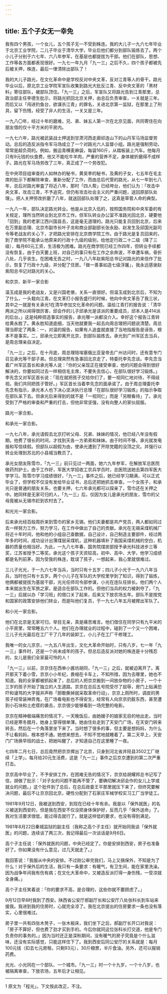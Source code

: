 ```yaml
---
---
---
```

title: 五个子女无一幸免
---




我有四个男孩，一个女儿，五个孩子无一不受到株连。我的大儿子一九六七年毕业于北京工业学院，二儿子毕业于清华大学，毕业后他们都分到部队锻炼去了。两个小儿子分别于六七年、六八年参军，在基层也都提拔为干部。他们在部队，思想、工作等各方面都表现很好。一九七一年九月「九一三」之后不久，四个孩子都被先后被关押，株连，最后一律清除出部队了！

我的大儿子路光，在文化革命中是学校反对中央文革，反对江青等人的骨干。路光毕业以后，原北京工业学院军宣队收集到路光大批反江青、反中央文革的「黑材料」寄往部队，被部队顶住。「九一三」之后，军宣队又将路光告到江青那里，总政治部主任李德生批示，将路光抓回北京关押，由总后负责审查，一关就是三年。而后又以「闯进钓鱼台，欲谋杀江青」的罪名，关进北京第一监狱，在那里上了刑具，留下伤残，经受了非人的生活，一关又是三年。



一九八〇年，经过十年的磨难，兄、弟、妹五人第一次在北京见面，共同寄住在向朋友借的仅十平方米的平房内。

一九七六年，路光被武装战士押送到甘肃河西走廊祁连山下的山丹军马场监督劳动。总后的造反派指令军马场成立了一个对路光六人监督小组。路光是强制劳动，常常是超负荷的。例如，搬运青稞麦麻袋，每袋160斤，从踏板装上汽车。他每月只有9元钱的伙食费，他又不能吃牛羊肉，严重的营养不足，身体被折磨得不成样子。路光在军马场劳改了三年，真正成了一个劳改犯。

在中央项目组审查的人如林办的秘书，黄吴李的秘书，及黄的子女，七五年在毛主席的批示下都解除审查，重新分配了工作，而由总后代管的路光，从七一年到七八年，总后对路光审査了将近八年，那时「四人帮」已经垮台，他们认为：「攻击中央文革，攻击江青，不予追究，但仍有攻击社会主义的严重问题，送回原部队处理」。把人关押劳改折磨了八年，就送回部队处理了之，这真是草菅人命的典型。

一九八一年，部队决定路光转业。他是从北京入伍的，按照国务院和中央军委的有关规定，理所当然转业到北京市工作。但军队转业办公室不准路光回北京，硬要他「回到」我的老家江西兴国县去，这是毫无道理的。路光只能复员回到北京，后来在万里副总理、北京市副市长叶子龙和商业部副部长张永励、赵发生及邱国光副司令等老战友的关心下，才把路光安排在北京商学院工作。由于路光是复员回来的，到了商学院不能承认他原来的行政十九级的级别，给他定行政二十二级（降了三级），每月60元工资，生活极为困难。路光在商学院已经工作四年，但转业手续都没有恢复。由于白天要上班，对自己的事只有在工作之余奔波，不幸遭车祸，骨折八处，几乎丧生。在困难无告之时，一九八八年赵紫阳总书记对路光的来信作了批示，恢复了行政十九级，并分配了住房。「做一善事如造七级浮屠」，我永远感谢赵紫阳总书记对路光的关心。



和京京、新平一家合影

温玉成是我的老战友，又是兴国老俵，关系一直很好。但温玉成到北京后，不知为了什么，一头栽向江青。在文革打小报告盛行的时候，他向中央文革告了我三状，其中之一就是有关承光1在清华参加文化革命的问题。温给江青打的报告说：「清华两派之所以闹得很厉害，邱会作的儿子邱承光是该派的重要成员，邱本人是414派的后台。」这是纯粹捏造事实的报告，承光哪一派都没介入。幸好这个报告江青转给黄永胜了。黄永胜知道底细，当天他就要我一起去向周总理把问题说清楚。周总理当即定了两条：一，对温的报告，如果有人追査就直接了当地指报告是诬告，根本不是事实。二，邱承光立即离开北京，到部队锻炼去。承光到广州军区去当兵，是周总理亲自决定。

「九一三」之后，在十月底，周总理陪埃塞俄比亚皇帝去广州访问时，还有意专门召见承光等干部子弟。但总理突然有急事回北京走了，特委托李先念谈。李先念当着广州军区首长和承光等人说：「你的父亲现正在接受审查，他的问题会得到很好解决的，你要如同过去一样相信毛主席，不要失去信心，在部队很好学习锻炼。」李先念又对军区首长说：「现在就把孩子交给你们了，要一视同仁地对待，不得歧视。我们共同把孩子管好。」军区首长当着李先念的面承诺了。由于周总理委托李先念有指示，承光本人也下决心坚决执行总理「在部队很好学习锻炼」的指示争取在部队呆下去。但承光后来得到的就不是「一视同仁」而是「另眼看待」了。承光受到了严格的审查和严重的打击，但他非常坚强，没有向整人的家伙屈服。



路光一家合影。



和承光一家合影。

一九七八年，承光请假去北京打听父母、兄弟、妹妹的情况，他已经八年没有假期。他费了很长的时间，才找到天各一方弟弟和妹妹。由于时间不够，承光就发电报和写信续假。但部队以超假为由，使承光遭到了开除党籍的没顶之灾。并强行以转业处理到苏北的小县城当教员了。

承光女朋友陈雪巾，「九一三」前只见过一两面，她六九年参军，在解放军总医院做药剂护士。由于工作好，军医大学招收工农兵学员时，总医院送她去第四军医大学学习。陈雪巾学习成绩很好，「九一三」事件之后，她已经学习期满，可以正式毕业了，但学校不仅没有发给毕业证书，总后还把她抓去审查。一个女孩子，和承光只是普通的朋友关系，也要关押，七六年承光都可以探亲了，雪巾还在关押之中。她同样是无家可归的人，「九一三」后，仅因为女儿是承光的朋友，雪巾的父母竟被从无锡市赶到农村去了。



和光光一家合影。

后来承光经百般周折来到雪巾的家乡无锡。他们夫妻都是共产党员，两人都如同过去一样努力工作，努力学习，在工作中做出了自己的贡献。承光在无锡采煤机械厂将近十年时间，他和他的小组自己查数据，自己设计，自己制造主要部件，经过两年多的时间，成功设计出薄煤层采煤机，这种机器填补了我国采煤机械的空白，机器的质量也相当好。为此，一九八七年春，国务院煤炭部授予承光科技进步三等奖，江苏省授予二等奖。承光这个孩子天资较高，初中、高中、大学，他学习成绩都是名列前茅。因为受我的株连，耽误了孩子，一想起来，我心里就很难过。

三儿子光光，于一九六七年当兵，当时只有十五岁；四儿子小光于一九六八年当兵，当时也只有十五岁。两个小儿子在军队的大学校里学到了知识，得到了锻炼，他俩都被提拔为基层干部，光光任师司令部参谋，小光在连队任排长。他们两个人本来就出生在军旅之家，是适合在部队工作的。但他们当兵的权力被剥夺了，「九一三」后就以办「学习班」的借口关了起来，后来又下放农场五年。部队不是按党和国家的政策安排他们转业，而是叫他们复员，于一九七八年五月被撵出军队了。



和小光一家合影。

他们在北京是无家可归，举目无亲，真是痛苦难言。他们借住在同学只有九平米的小平房里，常常睡五六个人。他们在办理就业的过程中，碰到了一个又一个困难，三儿子光光最后在工厂干了几年的装卸工，小儿子在工厂干修理工。

我唯一的女儿京京，一九五八年出生，文化大革命开始时，只有八岁，七一年「九一三」事件时，还是一个尚未成年的孩子。但总后造反派对她的株连是十分残忍的，女儿是我们全家最可怜的人！

「九一三」以前，京京住在西单小酱坊胡同，「九一三」之后，就被迫离开了。离开那天下着小雪，京京小小年纪，畏缩在卡车上，不知所措，因为去哪里，她也不知道。我的全家都被抓起来了，总后的人把京京搬到一间放杂物的小房子，一个十三岁的孩子开始了独立的人生道路。京京在总后五号院受尽了屈辱，房门上贴满恐吓和谩骂的大字报并声称「胆敢撕掉就采取革命行动」，京京上厕所时，调皮的男孩子经常装神弄鬼，在广场看电影也不得安生，经常有人向京京扔脏东西，甚至遭到小石块和土疙瘩的袭击，京京很少能够看到一场完整的电影。

京京在精神极端痛苦的情况下，一天晚饭后，由她嫂子的娘家无目的地出走。当时已经是寒冬腊月，她身上穿得很单薄。她由住处走到了天安门广场，在天安门转来转去，然后在一个角落里坐下来了。当时想了很多的事，但主要是想妈妈，为什么不让看妈妈，根本想不通。她想来想去，不知不觉地就睡着了。第二天早上，天安门广场换早班的战士，把她叫醒了，才知道自己在这里睡了一夜。

七四年二月七日，总后竟然把京京撵出了北京，只身到河北省井陉县3502工厂继续「上学」，每月给20元生活费，这是「九一三」事件之后京京遭到的第二次严重打击。

京京高中毕业了，不予安排工作，在困难无告的情况下，京京给胡耀邦总书记写了信，胡做了批示：「对子女的问题不能再不管了，要确切解决邱会作的女儿上学或就业的问题。」这个批件到了总后，在总后政委王平那里就压下来了，但终究要解决问题，最后不让京京回北京，硬性分配到了石家庄军械学校实习工厂当学徒工。

1981年9月12日，我被送到西安，到现在已经十年有余。我是以「保外就医」的名义被送到西安的，但是我在西安不仅没把身体保护好，反而几乎「保外送命」了。我对生活要求很低，能过得去就行了。就是这样低的要求，也没有得到满足。

1981年8月22日秦城监狱的副主任（我称之高个子主任）就开始同我谈「保外就医」的问题，连续谈了两三次，我记得最后一次谈话是9月6日。

高个子主任说：「保外就医的问题，中央已经定了。你是安排到西安，房子也准备好了。你如果没有什么意见，过几天就走了。」

我回答说：「我服从中央的安排。不过刚公审完我们，马上又搞保外，不知是为了什么！对于保外后的生活，我只有一条要求：有暖气，有卫生间，能在家里洗澡。因为战争年间我有伤有病；在文化大革命中，又被造反派打得一身伤残，一受凉就全身痛。」

高个子主任笑着说：「你的要求不高，是合理的，这些你就不要顾虑了。」

9月12日早8时我到了西安。陕西省公安厅郝副厅长和公安厅八处张科长到车站来接我。我进到我的住房时，心就完全凉了。我在北京提出的住房要求一条也没有落实，心里很难过。

房子里一共有四张木凳子，一张木板床，我们坐下之后，郝副厅长开口对我说：「房子不算好，但也费了劲才买到手的。今后你就同这位张科长打交道，他是专门负责你的事务的。」因为当时还正是深秋期间，没有暖气的房子究竟是个什么滋味，还没有实际感觉，只能这样住下了。我到西安后同公安厅的关系就是：每月100元钱（扣去七元房租，只剩93元），30斤粮票，半斤食油。另外，还可以报销药费。



光光、小光同在一个部队、一个城市。「九一三」时一个十九岁，一个十八岁，也被隔离审查，下放农场，五年后才让相见。



* * *



1 原文为「程光」。下文按此改正，不注。